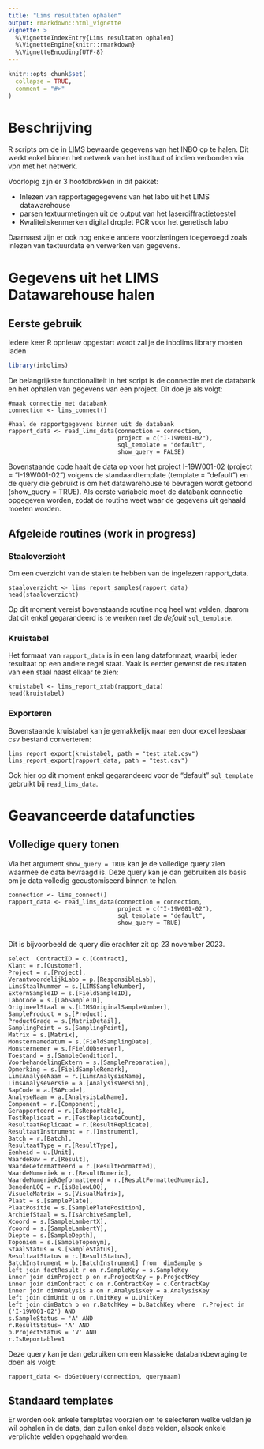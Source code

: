 ```yaml
---
title: "Lims resultaten ophalen"
output: rmarkdown::html_vignette
vignette: >
  %\VignetteIndexEntry{Lims resultaten ophalen}
  %\VignetteEngine{knitr::rmarkdown}
  %\VignetteEncoding{UTF-8}
---
```


```r
knitr::opts_chunk$set(
  collapse = TRUE,
  comment = "#>"
)
```

# Beschrijving

R scripts om de in LIMS bewaarde gegevens van het INBO op te halen. Dit werkt enkel binnen het netwerk van het instituut of indien verbonden via vpn met het netwerk.

Voorlopig zijn er 3 hoofdbrokken in dit pakket:

- Inlezen van rapportagegegevens van het labo uit het LIMS datawarehouse
- parsen textuurmetingen uit de output van het laserdiffractietoestel 
- Kwaliteitskenmerken digital droplet PCR voor het genetisch labo

Daarnaast zijn er ook nog enkele andere voorzieningen toegevoegd zoals inlezen van textuurdata en verwerken van gegevens.

# Gegevens uit het LIMS Datawarehouse halen

## Eerste gebruik

Iedere keer R opnieuw opgestart wordt zal je de inbolims library moeten laden

```r
library(inbolims)
```

De belangrijkste functionaliteit in het script is de connectie met de databank en het ophalen van gegevens van een project. Dit doe je als volgt:

````
#maak connectie met databank
connection <- lims_connect()

#haal de rapportgegevens binnen uit de databank
rapport_data <- read_lims_data(connection = connection,
                               project = c("I-19W001-02"),
                               sql_template = "default",
                               show_query = FALSE)
````
Bovenstaande code haalt de data op voor het project I-19W001-02 (project = "I-19W001-02") volgens de standaardtemplate  (template = "default") en de query die gebruikt is om het datawarehouse te bevragen wordt getoond (show_query = TRUE). Als eerste variabele moet de databank connectie opgegeven worden, zodat de routine weet waar de gegevens uit gehaald moeten worden.

## Afgeleide routines (work in progress)


### Staaloverzicht

Om een overzicht van de stalen te hebben van de ingelezen rapport_data.

````
staaloverzicht <- lims_report_samples(rapport_data)
head(staaloverzicht)
````

Op dit moment vereist bovenstaande routine nog heel wat velden, daarom dat dit enkel gegarandeerd is te werken met de *default* `sql_template`.

### Kruistabel

Het formaat van `rapport_data` is in een lang dataformaat, waarbij ieder resultaat op een andere regel staat. Vaak is eerder gewenst de resultaten van een staal naast elkaar te zien:

````
kruistabel <- lims_report_xtab(rapport_data)
head(kruistabel)
````

### Exporteren

Bovenstaande kruistabel kan je gemakkelijk naar een door excel leesbaar csv bestand converteren:

````
lims_report_export(kruistabel, path = "test_xtab.csv")
lims_report_export(rapport_data, path = "test.csv")
````
Ook hier op dit moment enkel gegarandeerd voor de "default" `sql_template` gebruikt bij `read_lims_data`.

# Geavanceerde datafuncties

## Volledige query tonen

Via het argument `show_query = TRUE` kan je de volledige query zien waarmee de data bevraagd is. Deze query kan je dan gebruiken als basis om je data volledig gecustomiseerd binnen te halen.

````
connection <- lims_connect()
rapport_data <- read_lims_data(connection = connection,
                               project = c("I-19W001-02"),
                               sql_template = "default",
                               show_query = TRUE)
                               
````

Dit is bijvoorbeeld de query die erachter zit op 23 november 2023.

````
select  ContractID = c.[Contract],
Klant = r.[Customer],
Project = r.[Project],
VerantwoordelijkLabo = p.[ResponsibleLab],
LimsStaalNummer = s.[LIMSSampleNumber],
ExternSampleID = s.[FieldSampleID],
LaboCode = s.[LabSampleID],
OrigineelStaal = s.[LIMSOriginalSampleNumber],
SampleProduct = s.[Product],
ProductGrade = s.[MatrixDetail],
SamplingPoint = s.[SamplingPoint],
Matrix = s.[Matrix],
Monsternamedatum = s.[FieldSamplingDate],
Monsternemer = s.[FieldObserver],
Toestand = s.[SampleCondition],
VoorbehandelingExtern = s.[SamplePreparation],
Opmerking = s.[FieldSampleRemark],
LimsAnalyseNaam = r.[LimsAnalysisName],
LimsAnalyseVersie = a.[AnalysisVersion],
SapCode = a.[SAPcode],
AnalyseNaam = a.[AnalysisLabName],
Component = r.[Component],
Gerapporteerd = r.[IsReportable],
TestReplicaat = r.[TestReplicateCount],
ResultaatReplicaat = r.[ResultReplicate],
ResultaatInstrument = r.[Instrument],
Batch = r.[Batch],
ResultaatType = r.[ResultType],
Eenheid = u.[Unit],
WaardeRuw = r.[Result],
WaardeGeformatteerd = r.[ResultFormatted],
WaardeNumeriek = r.[ResultNumeric],
WaardeNumeriekGeformatteerd = r.[ResultFormattedNumeric],
BenedenLOQ = r.[isBelowLOQ],
VisueleMatrix = s.[VisualMatrix],
Plaat = s.[samplePlate],
PlaatPositie = s.[SamplePlatePosition],
ArchiefStaal = s.[IsArchiveSample],
Xcoord = s.[SampleLambertX],
Ycoord = s.[SampleLambertY],
Diepte = s.[SampleDepth],
Toponiem = s.[SampleToponym],
StaalStatus = s.[SampleStatus],
ResultaatStatus = r.[ResultStatus],
BatchInstrument = b.[BatchInstrument] from  dimSample s 
left join factResult r on r.SampleKey = s.SampleKey 
inner join dimProject p on r.ProjectKey = p.ProjectKey 
inner join dimContract c on r.ContractKey = c.ContractKey 
inner join dimAnalysis a on r.AnalysisKey = a.AnalysisKey 
left join dimUnit u on r.UnitKey = u.UnitKey 
left join dimBatch b on r.BatchKey = b.BatchKey where  r.Project in ('I-19W001-02') AND 
s.SampleStatus = 'A' AND 
r.ResultStatus= 'A' AND 
p.ProjectStatus = 'V' AND 
r.IsReportable=1
```` 
Deze query kan je dan gebruiken om een klassieke databankbevraging te doen als volgt:

````
rapport_data <- dbGetQuery(connection, querynaam)
````

## Standaard templates

Er worden ook enkele templates voorzien om te selecteren welke velden je wil ophalen in de data, dan zullen enkel deze velden, alsook enkele verplichte velden opgehaald worden.




